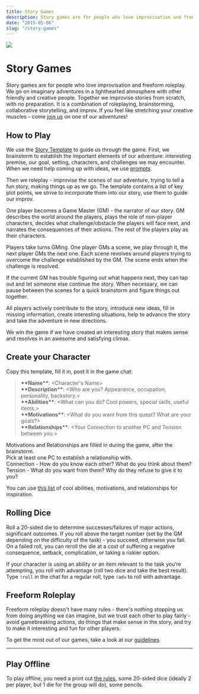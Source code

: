 ```yaml
---
title: Story Games
description: Story games are for people who love improvisation and freeform roleplay. Together we go on imaginary adventures improvised from scratch, with no preparation. We take turns GMing scenes for each other, roleplaying, trying to tell a fun story. Come play with us!
date: "2015-05-06"
slug: "/story-games"
---
```


<div  class="header-img"><img src="./story-games/valley_cropped.png"></div>

# Story Games

Story games are for people who love improvisation and freeform roleplay. We go on imaginary adventures in a lighthearted atmosphere with other friendly and creative people. Together we improvise stories from scratch, with no preparation. It is a combination of roleplaying, brainstorming, collaborative storytelling, and improv. If you feel like stretching your creative muscles - come [join us](https://discord.gg/gNrJJNMuyD) on one of our adventures!

## How to Play
We use the <a href="https://docs.google.com/document/d/1Eg6jXg47vivpyKBfPQnO_SKSV0BIO1RMurGhRSc1rDA/" target="_blank">Story Template</a> to guide us through the game. First, we brainstorm to establish the important elements of our adventure: interesting premise, our goal, setting, characters, and challenges we may encounter. When we need help coming up with ideas, we use <a href="https://docs.google.com/document/d/1Q1YW4y841wNOxyhG9fbsVkf75eGwkP3KhZjCrb6U0f0/" target="_blank">prompts</a>.

Then we roleplay - improvise the scenes of our adventure, trying to tell a fun story, making things up as we go. The template contains a list of key plot points, we strive to incorporate them into our story, use them to guide our improv.

One player becomes a Game Master (GM) - the narrator of our story. GM describes the world around the players, plays the role of non-player characters, decides what challenge/obstacle the players will face next, and narrates the consequences of their actions. The rest of the players play as their characters.

<!-- The rest of the players pretend to be their characters, playing their role in the story like actors. -->

Players take turns GMing. One player GMs a scene, we play through it, the next player GMs the next one. Each scene revolves around players trying to overcome the challenge established by the GM. The scene ends when the challenge is resolved. 

If the current GM has trouble figuring out what happens next, they can tap out and let someone else continue the story. When necessary, we can pause between the scenes for a quick brainstorm and figure things out together.

All players actively contribute to the story, introduce new ideas, fill in missing information, create interesting situations, help to advance the story and take the adventure in new directions.

We win the game if we have created an interesting story that makes sense and resolves in an awesome and satisfying climax.

## Create your Character

Copy this template, fill it in, post it in the game chat:


> **\*\*Name\*\***: <Character's Name>  
**\*\*Description\*\***: <Who are you? Appearance, occupation, personality, backstory.>  
**\*\*Abilities\*\***: <What can you do? Cool powers, special skills, useful items.>  
**\*\*Motivations\*\***: <What do you want from this quest? What are your goals?>  
**\*\*Relationships\*\***: <Your Connection to another PC and Tension between you.\>  

Motivations and Relationships are filled in during the game, after the brainstorm.  
Pick at least one PC to establish a relationship with.  
Connection -  How do you know each other? What do you think about them?  
Tension - What do you want from them? Why do they refuse to give it to you?  

You can use <a href="https://docs.google.com/document/d/1Q1YW4y841wNOxyhG9fbsVkf75eGwkP3KhZjCrb6U0f0/view#heading=h.n9qq57m0sk5u" target="_blank">this list</a> of cool abilities, motivations, and relationships for inspiration.


<!-- 
http://playmirage.io/all-powers
```
**Relationship**: <What do you want from another PC that they won’t give you?>
**Name**: <Character's Name>
**Description**: <Appearance, personality, occupation, motivations.>
**Abilities**: <Cool stuff you can do. Spells and non-magical skills.>
**Inventory**: <Useful items and equipment you have.>
```
 -->

## Rolling Dice
Roll a 20-sided die to determine successes/failures of major actions, significant outcomes. If you roll above the target number (set by the GM depending on the difficulty of the task) - you succeed, otherwise you fail. On a failed roll, you can reroll the die at a cost of suffering a negative consequence, setback, complication, or taking a riskier option. 

<!-- If you roll 1 - you suffer a severe setback, making your goal more difficult to achive. -->

If your character is using an ability or an item relevant to the task you’re attempting, you roll with advantage (roll two dice and take the best result).  
Type `!roll` in the chat for a regular roll, type `!adv` to roll with advantage.

## Freeform Roleplay
Freeform roleplay doesn't have many rules - there's nothing stopping us from doing anything we can imagine, but we trust each other to play fairly - avoid gamebreaking actions, do things that make sense in the story, and try to make it interesting and fun for other players.

To get the most out of our games, take a look at our [guidelines](/storygames-guidelines).

----

## Play Offline
To play offline, you need a print out <a href="/files/story-games.pdf" target="_blank">the rules</a>, some 20-sided dice (ideally 2 per player, but 1 die for the group will do), some pencils.
